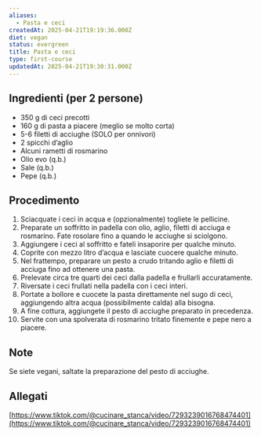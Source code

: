 ```yaml
---
aliases:
  - Pasta e ceci
createdAt: 2025-04-21T19:19:36.000Z
diet: vegan
status: evergreen
title: Pasta e ceci
type: first-course
updatedAt: 2025-04-21T19:30:31.000Z
---
```

## Ingredienti (per 2 persone)

- 350 g di ceci precotti
- 160 g di pasta a piacere (meglio se molto corta)
- 5-6 filetti di acciughe (SOLO per onnivori)
- 2 spicchi d’aglio
- Alcuni rametti di rosmarino
- Olio evo (q.b.)
- Sale (q.b.)
- Pepe (q.b.)

## Procedimento

1. Sciacquate i ceci in acqua e (opzionalmente) togliete le pellicine.
2. Preparate un soffritto in padella con olio, aglio, filetti di acciuga e rosmarino. Fate rosolare fino a quando le acciughe si sciolgono.
3. Aggiungere i ceci al soffritto e fateli insaporire per qualche minuto.
4. Coprite con mezzo litro d’acqua e lasciate cuocere qualche minuto.
5. Nel frattempo, preparare un pesto a crudo tritando aglio e filetti di acciuga fino ad ottenere una pasta.
6. Prelevate circa tre quarti dei ceci dalla padella e frullarli accuratamente.
7. Riversate i ceci frullati nella padella con i ceci interi.
8. Portate a bollore e cuocete la pasta direttamente nel sugo di ceci, aggiungendo altra acqua (possibilmente calda) alla bisogna.
9. A fine cottura, aggiungete il pesto di acciughe preparato in precedenza.
10. Servite con una spolverata di rosmarino tritato finemente e pepe nero a piacere.

## Note

Se siete vegani, saltate la preparazione del pesto di acciughe.

## Allegati

[https://www.tiktok.com/@cucinare_stanca/video/7293239016768474401](https://www.tiktok.com/@cucinare_stanca/video/7293239016768474401)
